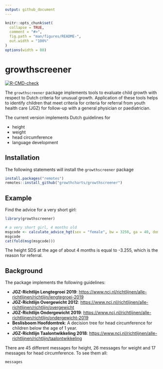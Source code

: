 ```yaml
---
output: github_document
---
```


<!-- README.md is generated from README.Rmd. Please edit that file -->

```r
knitr::opts_chunk$set(
  collapse = TRUE,
  comment = "#>",
  fig.path = "man/figures/README-",
  out.width = "100%"
)
options(width = 80)
```
# growthscreener

<!-- badges: start -->
[![R-CMD-check](https://github.com/growthcharts/growthscreener/actions/workflows/R-CMD-check.yaml/badge.svg)](https://github.com/growthcharts/growthscreener/actions/workflows/R-CMD-check.yaml)
<!-- badges: end -->

The `growthscreener` package implements tools to evaluate child 
growth with respect to Dutch criteria for unusual growth. 
Application of these tools helps to identify children that meet 
criteria for criteria for referral from youth health care (JGZ) for
follow-up with a general physician or paediatrician.

The current version implements Dutch guidelines for

- height
- weight
- head circumference
- language development

## Installation

The following statements will install the `growthscreener` package

```r
install.packages("remotes")
remotes::install_github("growthcharts/growthscreener")
```

## Example

Find the advice for a very short girl:

```r
library(growthscreener)

# a very short girl, 4 months old
msgcode <- calculate_advice_hgt(sex = "female", bw = 3250, ga = 40, dom = 0.367, y = 55)
msgcode
cat(fold(msg(msgcode)))
```

The height SDS at the age of about 4 months is equal to -3.255, which is 
the reason for referral.

## Background

The package implements the following guidelines:

- **JGZ-Richtlijn Lengtegroei 2019**: <https://www.ncj.nl/richtlijnen/alle-richtlijnen/richtlijn/lengtegroei-2019>
- **JGZ-Richtlijn Overgewicht 2012**: <https://www.ncj.nl/richtlijnen/alle-richtlijnen/richtlijn/overgewicht>
- **JGZ-Richtlijn Ondergewicht 2019**: <https://www.ncj.nl/richtlijnen/alle-richtlijnen/richtlijn/ondergewicht-2019>
- **Beslisboom Hoofdomtrek**: A decision tree for head circumference for children below the age of 1 year.
- **JGZ-Richtlijn Taalontwikkeling 2018**: <https://www.ncj.nl/richtlijnen/alle-richtlijnen/richtlijn/taalontwikkeling>

There are 45 different messages for height, 26 messages for weight and 17 messages for head circumference. To see them all:

```r
messages
```



